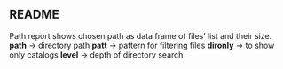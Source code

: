 ## README

Path report shows chosen path as data frame of files' list and their size.
**path** -> directory path
**patt** -> pattern for filtering files
**dironly** -> to show only catalogs
**level** -> depth of directory search